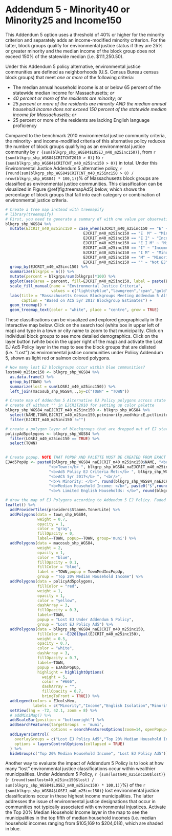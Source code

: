 # Addendum 5 - Minority40 or Minority25 and Income150 {-}

This Addendum 5 option uses a threshold of 40% or higher for the minority criterion and separately adds an income-modified minority criterion. For the latter, block groups qualify for environmental justice status if they are 25% or greater minority and the median income of the block group does not exceed 150% of the statewide median (i.e. \$111,250.50).

Under this Addendum 5 policy alternative, environmental justice communities are defined as neighborhoods (U.S. Census Bureau census block groups) that meet *one or more* of the following criteria: 

* The median annual household income is at or below 65 percent of the statewide median income for Massachusetts; *or*
* *40 percent or more of the residents are minority*; *or*
* *25 percent or more of the residents are minority AND the median annual household income does not exceed 150 percent of the statewide median income for Massachusetts*; *or*
* 25 percent or more of the residents are lacking English language proficiency

Compared to the benchmark 2010 environmental justice community criteria, the minority- and income-modified criteria of this alternative policy reduces the number of block groups qualifying as an environmental justice community by `r {sum(blkgrp_shp_WGS84$LOSEJ_m40_m25inc150)}`, from `r {sum(blkgrp_shp_WGS84$CRITCNT2010 > 0)}` to `r {sum(blkgrp_shp_WGS84$CRITCNT_m40_m25inc150 > 0)}` in total. Under this Environmental Justice Addendum 5 alternative policy, `r {round(sum(blkgrp_shp_WGS84$CRITCNT_m40_m25inc150 > 0) / nrow(blkgrp_shp_WGS84) * 100,1)}`% of Massachusetts block groups are classified as environmental justice communities. This classification can be visualized in Figure \@ref(fig:treemapAd5) below, which shows the percentage of block groups that fall into each category or combination of environmental justice criteria.

```r
# Create a tree map instead with treemapify
# library(treemapify)
# First, you need to generate a summary df with one value per observation or EJ criterion
blkgrp_shp_WGS84 %>% 
  mutate(EJCRIT_m40_m25inc150 = case_when(EJCRIT_m40_m25inc150 == "E" ~ "English Isolation",
                                  EJCRIT_m40_m25inc150 == "E  M" ~ "Minority and English Isolation", 
                                  EJCRIT_m40_m25inc150 == "E I" ~ "Income and English Isolation",
                                  EJCRIT_m40_m25inc150 == "E I M" ~ "Minority, Income, and English Isolation",
                                  EJCRIT_m40_m25inc150 == "I" ~ "Income",
                                  EJCRIT_m40_m25inc150 == "I M" ~ "Minority and Income",
                                  EJCRIT_m40_m25inc150 == "M" ~ "Minority",
                                  EJCRIT_m40_m25inc150 == "" ~ "Not EJ")) %>% 
  group_by(EJCRIT_m40_m25inc150) %>% 
  summarize(blkgrps = n()) %>% 
  mutate(percent = blkgrps/sum(blkgrps)*100) %>% 
  ggplot(aes(area = percent, fill=EJCRIT_m40_m25inc150, label = paste(EJCRIT_m40_m25inc150,paste(round(percent,1),"%"),sep="\n"))) + 
  scale_fill_manual(name = "Environmental Justice Criteria", 
                    values = c("lightskyblue","lawngreen","cyan","gold","deeppink","darkgreen","navyblue","gray88")) +
  labs(title = "Massachusetts Census Blockgroups Meeting Addendum 5 Alternative EJ Policy Criteria",
       caption = "Based on ACS 5yr 2017 Blockgroup Estimates") +
  geom_treemap() + 
  geom_treemap_text(color = "white", place = "centre", grow = TRUE)
```

These classifications can be visualized and explored geographically in the interactive map below. Click on the search tool (white box in upper left of map) and type in a town or city name to zoom to that municipality. Click on individual block groups to see more detailed demographics. Click on the layer button (white box in the upper right of the map) and activate the Lost EJ Ad5 Policy layer in the map to see the block groups that are delisted (i.e. "Lost") as environmental justice communities under Poliicy Addendum 5, shown as light red or salmon colored polygons.

```r
# How many lost EJ blockgroups occur within blue communities?
lostm40_m25inc150 <- blkgrp_shp_WGS84 %>% 
  as.data.frame() %>% 
  group_by(TOWN) %>% 
  summarize(lost = sum(LOSEJ_m40_m25inc150)) %>% 
  left_join(macosub_shp_WGS84,.,by=c("TOWN" = "TOWN"))

# Create map of Addendum 5 Alternative EJ Policy polygons across state
# create df without "" in EJCRIT2010 for setting up color palette
blkgrp_shp_WGS84_naEJCRIT_m40_m25inc150 <- blkgrp_shp_WGS84 %>%
  select(NAME,TOWN,EJCRIT_m40_m25inc150,pctminority,medhhincE,pctlimitenghh) %>% 
  filter(EJCRIT_m40_m25inc150 !="")

# create a polygon layer of blockgroups that are dropped out of EJ status by criteria change
policyAd5polygons <- blkgrp_shp_WGS84 %>% 
  filter(LOSEJ_m40_m25inc150 == TRUE) %>% 
  select(TOWN)
  

# Create popup. NOTE THAT POPUP AND PALETTE MUST BE CREATED FROM EXACT SAME DF AS USED IN leaflet() MAP. OTHERWISE, POPUPS WILL SHOW UP IN THE WRONG LOCATION!
EJAd5PopUp <- paste0(blkgrp_shp_WGS84_naEJCRIT_m40_m25inc150$NAME, "<br/>",
                   "<b>Town:</b> ", blkgrp_shp_WGS84_naEJCRIT_m40_m25inc150$TOWN, "<br/>",
                   "<b>Ad5 Policy EJ Criteria Met:</b> ", blkgrp_shp_WGS84_naEJCRIT_m40_m25inc150$EJCRIT_m30inc150, "<br/>",
                   "<b>ACS 5yr 2017</b> ", "<br/>",
                   "<b>% Minority: </b>", round(blkgrp_shp_WGS84_naEJCRIT_m40_m25inc150$pctminority,1),"<br/>",
                   "<b>Median Household Income: </b>", paste0("$",round(blkgrp_shp_WGS84_naEJCRIT_m40_m25inc150$medhhincE)),"<br/>",
                   "<b>% Limited English Households: </b>", round(blkgrp_shp_WGS84_naEJCRIT_m40_m25inc150$pctlimitenghh,1))

# draw the map of EJ Polygons according to Addendum 5 EJ Policy. Faded red/salmong colored polygons represent blockgroups that lose EJ status when the income criteria modifies minority and English isolation. 
leaflet() %>% 
  addProviderTiles(providers$Stamen.TonerLite) %>% 
  addPolygons(data = town_shp_WGS84,
              weight = 0.7,
              opacity = 1,
              color = "gray",
              fillOpacity = 0,
              label=~TOWN, popup=~TOWN, group='muni') %>% 
  addPolygons(data = macosub_shp_WGS84,
              weight = 2,
              opacity = 1,
              color = "blue",
              fillOpacity = 0.1,
              fillColor = "blue",
              label = ~TOWN,popup = TownMedIncPopUp,
              group = "Top 20% Median Household Income") %>% 
  addPolygons(data = policyAd5polygons,
              fillColor = "red",
              weight = 1,
              opacity = 1,
              color = "yellow",
              dashArray = 3,
              fillOpacity = 0.3,
              label=~TOWN,
              popup = "Lost EJ Under Addendum 5 Policy",
              group = "Lost EJ Policy Ad5") %>% 
  addPolygons(data = blkgrp_shp_WGS84_naEJCRIT_m40_m25inc150,
              fillColor = ~EJ2010pal(EJCRIT_m40_m25inc150), 
              weight = 0.5,
              opacity = 0.7,
              color = "white",
              dashArray = 3,
              fillOpacity = 0.7,
              label=~TOWN, 
              popup = EJAd5PopUp,
              highlight = highlightOptions(
                weight = 5,
                color = "#666",
                dashArray = "",
                fillOpacity = 0.7,
                bringToFront = TRUE)) %>% 
  addLegend(colors = EJcolsHex, 
            labels = c("Minority","Income","English Isolation","Minority and Income","Minority and English Isolation","Income and English Isolation","Minority, Income, and English Isolation"), title = "Environmental Justice Populations", position = "bottomleft") %>% 
  setView(lng = -72, 42.1, zoom = 8) %>% 
  # addMiniMap() %>% 
  addScaleBar(position = "bottomright") %>% 
  addSearchFeatures(targetGroups  = 'muni', 
                    options = searchFeaturesOptions(zoom=14, openPopup=TRUE, hideMarkerOnCollapse=T)) %>% 
  addLayersControl(
    overlayGroups = c("Lost EJ Policy Ad5","Top 20% Median Household Income"),
    options = layersControlOptions(collapsed = TRUE)
  ) %>% 
  hideGroup(c("Top 20% Median Household Income", "Lost EJ Policy Ad5"))
```

Another way to evaluate the impact of Addendum 5 Policy is to look at how many "lost" environmental justice classifications occur within wealthier municipalities. Under Addendum 5 Policy, `r {sum(lostm40_m25inc150$lost)}` (`r {round(sum(lostm40_m25inc150$lost) / sum(blkgrp_shp_WGS84$LOSEJ_m40_m25inc150) * 100,1)}`%) of the `r {sum(blkgrp_shp_WGS84$LOSEJ_m40_m25inc150)}` lost environmental justice classifications occur in these highest income municipalities. The latter addresses the issue of environmental justice designations that occur in communities not typically associated with environmental injustices. Activate the Top 20% Median Household Income layer in the map to see the municipalities in the top fifth of median household incomes (i.e. median household incomes ranging from \$105,169 to \$204,018), which are shaded in blue. 